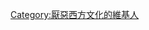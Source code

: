 {{Userbox
  |border-c = #000000
  |border-s = 1
  |id-c     = #ffffff
  |id-s     = 12
  |id-fc    = #000000
  |info-c   = #ffffff
  |info-s   = 10
  |info-fc  = #000000
  |id       = <s>[[西洋]]</s>
  |info     = 這個用戶厭惡'''[[西方文化]]'''。
}}
[[Category:厭惡西方文化的維基人]]